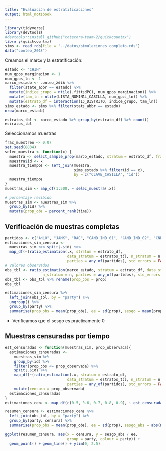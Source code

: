 ```yaml
---
title: "Evaluación de estratificaciones"
output: html_notebook
---
```


```r
library(tidyverse)
library(devtools)
#devtools::install_github("cotecora-team-2/quickcountmx")
library(quickcountmx)
sims <- read_rds(file = "../datos/simulaciones_completo.rds")
data("conteo_2018")
```

Creamos el marco y la estratificación:

```r
estado <- "CHIH"
num_gpos_marginacion <- 1
num_gpos_ln <- 1
marco_estado <- conteo_2018 %>%
  filter(state_abbr == estado) %>%
  mutate(indice_grupo = ntile(.fittedPC1, num_gpos_marginacion)) %>%
  mutate(tam_ln = ntile(LISTA_NOMINAL_CASILLA, num_gpos_ln)) %>%
  mutate(estrato_df = interaction(ID_DISTRITO, indice_grupo, tam_ln))
sims_estado <- sims %>% filter(state_abbr == estado)
nrow(marco_estado)
```



```r
estratos_tbl <- marco_estado %>% group_by(estrato_df) %>% count()
estratos_tbl
```

Seleccionamos muestras 

```r
frac_muestreo <- 0.07
set.seed(8834)
selec_muestra <- function(x) {
  muestra <- select_sample_prop(marco_estado, stratum = estrato_df, frac = frac_muestreo)
  muestra$id <- x
  muestra_tiempos <- left_join(muestra, 
                               sims_estado %>% filter(id == x), 
                               by = c("CLAVE_CASILLA", "id"))
  muestra_tiempos
}
muestras_sim <- map_df(1:500, ~ selec_muestra(.x))
```


```r
# porcentaje recibido
muestras_sim <- muestras_sim %>%
  group_by(id) %>%
  mutate(prop_obs = percent_rank(time))
```

## Verificación de muestras completas

```r
partidos <- c("AMLO", "JAMK", "RAC", "CAND_IND_01", "CAND_IND_02", "CNR", "VN")
estimaciones_sin_censura <-
  muestras_sim %>% split(.$id) %>%
  map_df(~(ratio_estimation(.x, stratum = estrato_df,
                            data_stratum = estratos_tbl, n_stratum = n,
                            parties = any_of(partidos), std_errors = FALSE)), .id = "id")
# Valores observados
obs_tbl <- ratio_estimation(marco_estado, stratum = estrato_df, data_stratum = estratos_tbl, 
                 n_stratum = n, parties = any_of(partidos), std_errors = FALSE)
obs_tbl <- obs_tbl %>% rename(prop_obs = prop)
obs_tbl
```

```r
estimaciones_sin_censura %>% 
  left_join(obs_tbl, by = "party") %>% 
  ungroup() %>% 
  group_by(party) %>% 
  summarise(prop_obs = mean(prop_obs), ee = sd(prop), sesgo = mean(prop - prop_obs)) 
```

- Verificamos que el sesgo es prácticamente 0

## Muestras censuradas por tiempo

```r
est_censuradas <- function(muestras_sim, prop_observada){
  estimaciones_censuradas <-
    muestras_sim %>%
    group_by(id) %>%
    filter(prop_obs <= prop_observada) %>%
    split(.$id) %>%
    map_df(~(ratio_estimation(.x, stratum = estrato_df,
                            data_stratum = estratos_tbl, n_stratum = n,
                            parties = any_of(partidos), std_errors = FALSE)), .id = "id") %>% 
    mutate(censura = prop_observada)
  estimaciones_censuradas
}
estimaciones_cens <- map_df(c(0.5, 0.6, 0.7, 0.8, 0.9), ~ est_censuradas(muestras_sim, .x))
```

```r
resumen_censura <- estimaciones_cens %>% 
  left_join(obs_tbl, by = "party") %>% 
  group_by(party, censura) %>% 
  summarise(prop_obs = mean(prop_obs), ee = sd(prop), sesgo_abs = abs(mean(prop - prop_obs)))
```
```r
ggplot(resumen_censura, aes(x = censura, y = sesgo_abs / ee, 
                            group = party, colour = party)) +
  geom_point() + geom_line() + ylim(0, 2.5)
```


